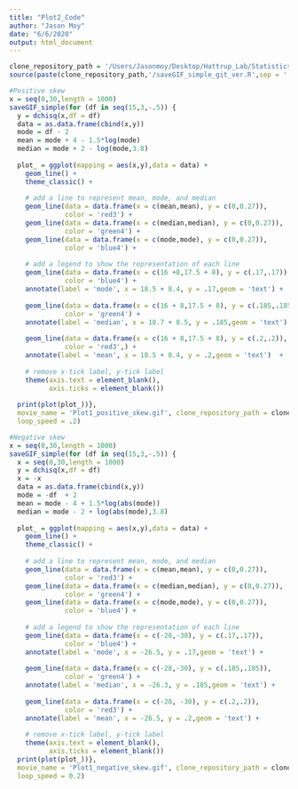```yaml
---
title: "Plot2_Code"
author: "Jason Moy"
date: "6/6/2020"
output: html_document
---
```


```r
clone_repository_path = '/Users/Jasonmoy/Desktop/Hattrup_Lab/Statistics_Animation_Plot' #edit here
source(paste(clone_repository_path,'/saveGIF_simple_git_ver.R',sep = '')) # run the saveGIF_simple function 
```

```r
#Positive skew
x = seq(0,30,length = 1000)
saveGIF_simple(for (df in seq(15,3,-.5)) {
  y = dchisq(x,df = df)
  data = as.data.frame(cbind(x,y))
  mode = df - 2
  mean = mode + 4 - 1.5*log(mode)
  median = mode + 2 - log(mode,3.8)
  
  plot_ = ggplot(mapping = aes(x,y),data = data) + 
    geom_line() +
    theme_classic() + 
    
    # add a line to represent mean, mode, and median
    geom_line(data = data.frame(x = c(mean,mean), y = c(0,0.27)),
              color = 'red3') +
    geom_line(data = data.frame(x = c(median,median), y = c(0,0.27)),
              color = 'green4') + 
    geom_line(data = data.frame(x = c(mode,mode), y = c(0,0.27)),
              color = 'blue4') + 
    
    # add a legend to show the representation of each line 
    geom_line(data = data.frame(x = c(16 +8,17.5 + 8), y = c(.17,.17)),
              color = 'blue4') + 
    annotate(label = 'mode', x = 18.5 + 8.4, y = .17,geom = 'text') + 
    
    geom_line(data = data.frame(x = c(16 + 8,17.5 + 8), y = c(.185,.185)),
              color = 'green4') + 
    annotate(label = 'median', x = 18.7 + 8.5, y = .185,geom = 'text') + 
    
    geom_line(data = data.frame(x = c(16 + 8,17.5 + 8), y = c(.2,.2)),
              color = 'red3',) + 
    annotate(label = 'mean', x = 18.5 + 8.4, y = .2,geom = 'text')  + 
    
    # remove x-tick label, y-tick label 
    theme(axis.text = element_blank(),
          axis.ticks = element_blank())
  
  print(plot(plot_))},
  movie_name = 'Plot1_positive_skew.gif', clone_repository_path = clone_repository_path, 
  loop_speed = .2)
```

```r
#Negative skew
x = seq(0,30,length = 1000)
saveGIF_simple(for (df in seq(15,3,-.5)) {
  x = seq(0,30,length = 1000)
  y = dchisq(x,df = df)
  x = -x
  data = as.data.frame(cbind(x,y))
  mode = -df  + 2
  mean = mode - 4 + 1.5*log(abs(mode))
  median = mode - 2 + log(abs(mode),3.8)
  
  plot_ = ggplot(mapping = aes(x,y),data = data) + 
    geom_line() +
    theme_classic() + 
    
    # add a line to represent mean, mode, and median
    geom_line(data = data.frame(x = c(mean,mean), y = c(0,0.27)),
              color = 'red3') +
    geom_line(data = data.frame(x = c(median,median), y = c(0,0.27)),
              color = 'green4') + 
    geom_line(data = data.frame(x = c(mode,mode), y = c(0,0.27)),
              color = 'blue4') + 
    
    # add a legend to show the representation of each line 
    geom_line(data = data.frame(x = c(-28,-30), y = c(.17,.17)),
              color = 'blue4') + 
    annotate(label = 'mode', x = -26.5, y = .17,geom = 'text') + 
    
    geom_line(data = data.frame(x = c(-28,-30), y = c(.185,.185)),
              color = 'green4') + 
    annotate(label = 'median', x = -26.3, y = .185,geom = 'text') + 
    
    geom_line(data = data.frame(x = c(-28, -30), y = c(.2,.2)),
              color = 'red3') + 
    annotate(label = 'mean', x = -26.5, y = .2,geom = 'text') + 
    
    # remove x-tick label, y-tick label 
    theme(axis.text = element_blank(),
          axis.ticks = element_blank())
  print(plot(plot_))},
  movie_name = 'Plot1_negative_skew.gif', clone_repository_path = clone_repository_path,
  loop_speed = 0.2)
```